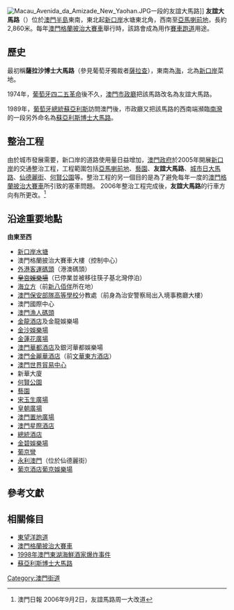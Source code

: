 {{Infobox Macau street
|streetname_zh = 友誼大馬路
|streetname_pt = Avenida da Amizade
|image = Avenida da Amizade 01.jpg
|caption = 近[[新口岸水塘|水塘]]一段的友誼大馬路
|parish = [[花地瑪堂區|花地瑪堂區]]
| begin1 = 勞動節大馬路
| begin2 = 馬揸度博士大馬路
| begin3 = 漁翁街
| junction1 = 海港前地
| junction2 = [[羅理基博士大馬路|羅理基博士大馬路]]
| junction3 = 海港街
| junction4 = 馬六甲街
| junction5 = 孫逸仙大馬路
| junction6 = 畢仕達大馬路
| junction7 = 蒙地卡羅前地
| junction8 = 長崎街
| junction9 = [[宋玉生廣場|宋玉生廣場]]
| junction10 = 上海街
| junction11 = 仙德麗街
| junction12 = 廣州街
| junction13 = 佛山街
| junction14 = 賈羅布大馬路
| junction15 = [[蘇亞利斯博士大馬路|蘇亞利斯博士大馬路]]
| end1 = [[亞馬喇前地|亞馬喇前地]]
|length = 2860
}}
[[File:Macau_Avenida_da_Amizade_New_Yaohan.JPG|thumb]]一段的友誼大馬路]]
'''友誼大馬路'''（{{lang-pt|Avenida da Amizade}}）位於[[澳門半島|澳門半島]]東南，東北起[[新口岸|新口岸]]水塘東北角，西南至[[亞馬喇前地|亞馬喇前地]]，長約2,860米。每年[[澳門格蘭披治大賽車|澳門格蘭披治大賽車]]舉行時，該路會成為用作[[東望洋跑道|賽車跑道]]用途。

== 歷史 ==
最初稱'''薩拉沙博士大馬路'''（參見葡萄牙獨裁者[[薩拉查|薩拉查]]），東南為[[海|海]]，北為[[新口岸|新口岸]]菜地。

1974年，[[葡萄牙|葡萄牙]][[四二五革命|四二五革命]]後不久，[[澳門市政廳|澳門市政廳]]把該馬路改名為友誼大馬路。

1989年，[[葡萄牙總統|葡萄牙總統]][[马里奥·苏亚雷斯|蘇亞利斯]]訪問澳門後，市政廳又把該馬路的西南端瀕臨[[南灣_(澳門)|南灣]]的一段另外命名為[[蘇亞利斯博士大馬路|蘇亞利斯博士大馬路]]。

== 整治工程 ==
由於城市發展需要，新口岸的道路使用量日益增加，[[澳門政府|澳門政府]]於2005年開展[[新口岸|新口岸]]的交通整治工程，工程範圍包括[[亞馬喇前地|亞馬喇前地]]、[[藝園|藝園]]、'''友誼大馬路'''、[[城市日大馬路|城市日大馬路]]、[[仙德麗街|仙德麗街]]、[[何賢公園|何賢公園]]等。整治工程的另一個目的是為了避免每年一度的[[澳門格蘭披治大賽車|澳門格蘭披治大賽車]]所引致的塞車問題。
2006年整治工程完成後，'''友誼大馬路'''的行車方向有所更改。<ref>澳門日報 2006年9月2日，友誼馬路周一大改道</ref>

==沿途重要地點==
'''由東至西'''
*[[新口岸水塘|新口岸水塘]]
*澳門格蘭披治大賽車大樓（控制中心）
*[[外港客運碼頭|外港客運碼頭]]（港澳碼頭）
*<del>[[皇宮娛樂場|皇宮娛樂場]]</del>（已停業並被移往筷子基北灣停泊）
*[[海立方|海立方]]（前[[新八佰伴|新八佰伴]]所在地）
*[[澳門保安部隊高等學校|澳門保安部隊高等學校]]分教處（前身為治安警察局出入境事務廳大樓）
*澳門國際中心
*[[澳門漁人碼頭|澳門漁人碼頭]]
*[[金龍酒店|金龍酒店]]及金龍娛樂場
*[[澳門金沙|金沙娛樂場]]
*[[金蓮花廣場|金蓮花廣場]]
*[[澳門華都酒店|澳門華都酒店]]及銀河華都娛樂場
*[[澳門金麗華酒店|澳門金麗華酒店]]（前[[澳門文華東方酒店|文華東方酒店]]）
*[[澳門世界貿易中心|澳門世界貿易中心]]
*新華大廈
*[[何賢公園|何賢公園]]
*[[藝園|藝園]]
*[[宋玉生廣場|宋玉生廣場]]
*[[皇朝廣場|皇朝廣場]]
*[[澳門置地廣場|澳門置地廣場]]
*[[澳門星際酒店|澳門星際酒店]]
*[[澳門總統酒店|總統酒店]]
*[[金碧娛樂場|金碧娛樂場]]
*[[葡京彎|葡京彎]]
*[[永利澳門|永利澳門]]（位於仙德麗街）
*[[葡京酒店|葡京酒店]][[葡京娛樂場|葡京娛樂場]]

==參考文獻==
<div class="references-small">
<references />
</div>

==相關條目==
*[[東望洋跑道|東望洋跑道]]
*[[澳門格蘭披治大賽車|澳門格蘭披治大賽車]]
*[[1998年澳門東湖海鮮酒家爆炸事件|1998年澳門東湖海鮮酒家爆炸事件]]
*[[蘇亞利斯博士大馬路|蘇亞利斯博士大馬路]]

[[Category:澳門街道|Category:澳門街道]]